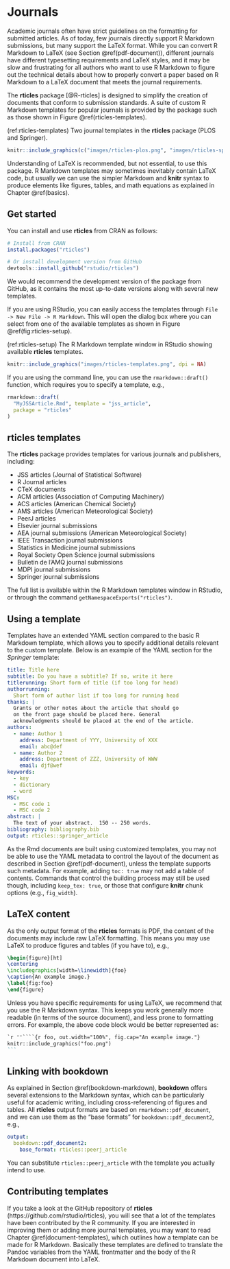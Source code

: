 # Journals

Academic journals\index{academic journals} often have strict guidelines on the formatting for submitted articles. As of today, few journals directly support R Markdown submissions, but many support the LaTeX format. While you can convert R Markdown to LaTeX (see Section \@ref(pdf-document)), different journals have different typesetting requirements and LaTeX styles, and it may be slow and frustrating for all authors who want to use R Markdown to figure out the technical details about how to properly convert a paper based on R Markdown to a LaTeX document that meets the journal requirements.

The **rticles** package [@R-rticles]\index{rticles} is designed to simplify the creation of documents that conform to submission standards. A suite of custom R Markdown templates for popular journals is provided by the package such as those shown in Figure \@ref(rticles-templates).

(ref:rticles-templates) Two journal templates in the **rticles** package (PLOS and Springer).

```r
knitr::include_graphics(c("images/rticles-plos.png", "images/rticles-springer.png"), dpi = NA)
```

Understanding of LaTeX is recommended, but not essential, to use this package. R Markdown templates may sometimes inevitably contain LaTeX code, but usually we can use the simpler Markdown and **knitr** syntax to produce elements like figures, tables, and math equations as explained in Chapter \@ref(basics).

## Get started {#rticles-start}

You can install and use **rticles** from CRAN as follows:

```r
# Install from CRAN
install.packages("rticles")

# Or install development version from GitHub
devtools::install_github("rstudio/rticles")
```

We would recommend the development version of the package from GitHub, as it contains the most up-to-date versions along with several new templates.

If you are using RStudio, you can easily access the templates through `File -> New File -> R Markdown`. This will open the dialog box where you can select from one of the available templates as shown in Figure \@ref(fig:rticles-setup).

(ref:rticles-setup) The R Markdown template window in RStudio showing available **rticles** templates.

```r
knitr::include_graphics("images/rticles-templates.png", dpi = NA)
```

If you are using the command line, you can use the `rmarkdown::draft()` function, which requires you to specify a template, e.g.,

```r
rmarkdown::draft(
  "MyJSSArticle.Rmd", template = "jss_article",
  package = "rticles"
)
```

## rticles templates

The **rticles** package provides templates for various journals and publishers, including:

- JSS articles (Journal of Statistical Software)
- R Journal articles
- CTeX documents
- ACM articles (Association of Computing Machinery)
- ACS articles (American Chemical Society)
- AMS articles (American Meteorological Society)
- PeerJ articles
- Elsevier journal submissions
- AEA journal submissions (American Meteorological Society)
- IEEE Transaction journal submissions
- Statistics in Medicine journal submissions
- Royal Society Open Science journal submissions
- Bulletin de l'AMQ journal submissions
- MDPI journal submissions
- Springer journal submissions

The full list is available within the R Markdown templates window in RStudio, or through the command `getNamespaceExports("rticles")`.

## Using a template {#rticles-usage}

Templates have an extended YAML section compared to the basic R Markdown template, which allows you to specify additional details relevant to the custom template. Below is an example of the YAML section for the *Springer* template:

```yaml
title: Title here
subtitle: Do you have a subtitle? If so, write it here
titlerunning: Short form of title (if too long for head)
authorrunning:
  Short form of author list if too long for running head
thanks: |
  Grants or other notes about the article that should go
  on the front page should be placed here. General
  acknowledgments should be placed at the end of the article.
authors:
  - name: Author 1
    address: Department of YYY, University of XXX
    email: abc@def
  - name: Author 2
    address: Department of ZZZ, University of WWW
    email: djf@wef
keywords:
  - key
  - dictionary
  - word
MSC:
  - MSC code 1
  - MSC code 2    
abstract: |
  The text of your abstract.  150 -- 250 words.
bibliography: bibliography.bib
output: rticles::springer_article
```

As the Rmd documents are built using customized templates, you may not be able to use the YAML metadata to control the layout of the document as described in Section \@ref(pdf-document), unless the template supports such metadata. For example, adding `toc: true` may not add a table of contents. Commands that control the building process may still be used though, including `keep_tex: true`, or those that configure **knitr** chunk options (e.g., `fig_width`).

## LaTeX content {#rticles-latex}

As the only output format of the **rticles** formats is PDF, the content of the documents may include raw LaTeX formatting. This means you may use LaTeX to produce figures and tables (if you have to), e.g.,

```latex
\begin{figure}[ht]
\centering
\includegraphics[width=\linewidth]{foo}
\caption{An example image.}
\label{fig:foo}
\end{figure}
```

Unless you have specific requirements for using LaTeX, we recommend that you use the R Markdown syntax. This keeps you work generally more readable (in terms of the source document), and less prone to formatting errors. For example, the above code block would be better represented as:

````markdown
`r ''````{r foo, out.width="100%", fig.cap="An example image."}
knitr::include_graphics("foo.png")
```
````

## Linking with bookdown {#rticles-bookdown}

As explained in Section \@ref(bookdown-markdown), **bookdown**\index{bookdown} offers several extensions to the Markdown syntax, which can be particularly useful for academic writing, including cross-referencing of figures and tables. All **rticles** output formats are based on `rmarkdown::pdf_document`, and we can use them as the "base formats" for `bookdown::pdf_document2`, e.g.,

```yaml
output:
  bookdown::pdf_document2:
    base_format: rticles::peerj_article
```

You can substitute `rticles::peerj_article` with the template you actually intend to use.

## Contributing templates {#rticles-contrib}

If you take a look at the GitHub repository of **rticles** (https://github.com/rstudio/rticles), you will see that a lot of the templates have been contributed by the R community. If you are interested in improving them or adding more journal templates, you may want to read Chapter \@ref(document-templates), which outlines how a template can be made for R Markdown. Basically these templates are defined to translate the Pandoc variables from the YAML frontmatter and the body of the R Markdown document into LaTeX.
